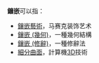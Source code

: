 '''鑲嵌'''可以指：
* [[鑲嵌藝術|鑲嵌藝術]]，马赛克装饰艺术
* [[鑲嵌_(幾何)|鑲嵌 (幾何)]]，一種幾何結構
* [[鑲嵌_(修辭)|鑲嵌 (修辭)]]，一種修辭法
* [[細分曲面|細分曲面]]，計算機[[三维计算机图形|3D]]技術

{{disambig|CAT=二字消歧义}}